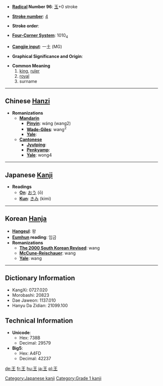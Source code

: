 * '''[[Wiktionary:Chinese radical index| Radical]] Number 96''': [[Wiktionary:Chinese radical index 玉|玉]]+0 stroke

* '''[[Wiktionary:Chinese total strokes index|Stroke number]]''': [[Wiktionary:Chinese total strokes index 4|4]]

* '''Stroke order''': 

* '''[[Wiktionary:Chinese four corner index|Four-Corner System]]''': 1010<sub>4</sub>

* '''[[Wiktionary:Chinese Cangjie index|Cangjie input]]''': 一土 (MG)

* '''Graphical Significance and Origin''': 

* '''Common Meaning'''
*#[[king]], [[ruler]]
*# [[royal]]
*# surname

----

== Chinese [[Hanzi]] ==

* '''Romanizations'''
** '''[[Mandarin]]'''
*** '''[[Pinyin]]''': wáng (wang2)
*** '''[[Wade-Giles]]''': wang<sup>2</sup>
*** '''[[Yale]]''': 
** '''[[Cantonese]]'''
*** '''[[Jyutping]]''':
*** '''[[Penkyamp]]''': 
*** '''[[Yale]]''': wong4


----

== Japanese [[Kanji]] ==

* '''Readings'''
** '''[[On]]''': [[おう]] (ō)
** '''[[Kun]]''': [[きみ]] (kimi)


----

== Korean [[Hanja]] ==

* '''[[Hangeul]]''': 왕
* '''[[Eumhun]] reading''': 임금
* '''Romanizations'''
** '''[[The 2000 South Korean Revised Romanization|The 2000 South Korean Revised]]''': wang
** '''[[McCune-Reischauer]]''': wang
** '''[[Yale]]''': wang

----

== Dictionary Information ==

* KangXi: 0727.020
* Morobashi: 20823
* Dae Jaweon: 1137.010
* Hanyu Da Zidian: 21099.100

== Technical Information ==

* '''Unicode''':
** Hex: 738B
** Decimal: 29579
* '''Big5''':
** Hex: A4FD
** Decimal: 42237

[[Category:Japanese kanji]]
[[Category:Grade 1 kanji]]

[[de:王]]
[[fr:王]]
[[hu:王]]
[[ja:王]]
[[pl:王]]